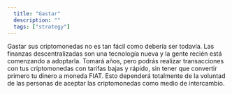 ```yaml
---
  title: "Gastar"
  description: ""
  tags: ["strategy"]
---
```


Gastar sus criptomonedas no es tan fácil como debería ser todavía. Las finanzas descentralizadas son una tecnología nueva y la gente recién está comenzando a adoptarla. Tomará años, pero podrás realizar transacciones con tus criptomonedas con tarifas bajas y rápido, sin tener que convertir primero tu dinero a moneda FIAT. Esto dependerá totalmente de la voluntad de las personas de aceptar las criptomonedas como medio de intercambio.
